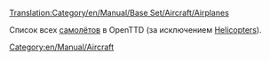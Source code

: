 [[Translation:Category/en/Manual/Base Set/Aircraft/Airplanes]]


Список всех [[ru/Manual/Авиация|самолётов]] в OpenTTD (за исключением [[:Category:en/Manual/Base Set/Aircraft/Helicopters|Helicopters]]).

[[Category:en/Manual/Aircraft]]